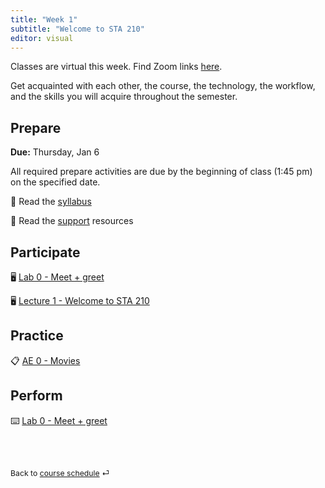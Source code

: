 ```yaml
---
title: "Week 1"
subtitle: "Welcome to STA 210"
editor: visual
---
```


::: callout-important
Classes are virtual this week.
Find Zoom links [here](https://sakai.duke.edu/portal/site/779c3ebe-3b88-4bcc-bd01-1813e8396a23/page/d5eef508-07a4-4c6d-b7bd-4614a9631562 "Sakai - Zoom meetings").
:::

Get acquainted with each other, the course, the technology, the workflow, and the skills you will acquire throughout the semester.

## Prepare

**Due:** Thursday, Jan 6

All required prepare activities are due by the beginning of class (1:45 pm) on the specified date.

📖 Read the [syllabus](/course-syllabus/)

📖 Read the [support](/course-support/) resources

## Participate

🖥️ [Lab 0 - Meet + greet](/labs/lab-0-slides.html)

🖥️ [Lecture 1 - Welcome to STA 210](/lectures/lec-1.html)

## Practice

📋 [AE 0 - Movies](https://github.com/sta210-s22/ae-0-movies)

## Perform

⌨️ [Lab 0 - Meet + greet](/labs/lab-0.html)

<br><br>

::: {style="font-size: 0.875em;"}
Back to [course schedule](/ "Course schedule") ⏎
:::
